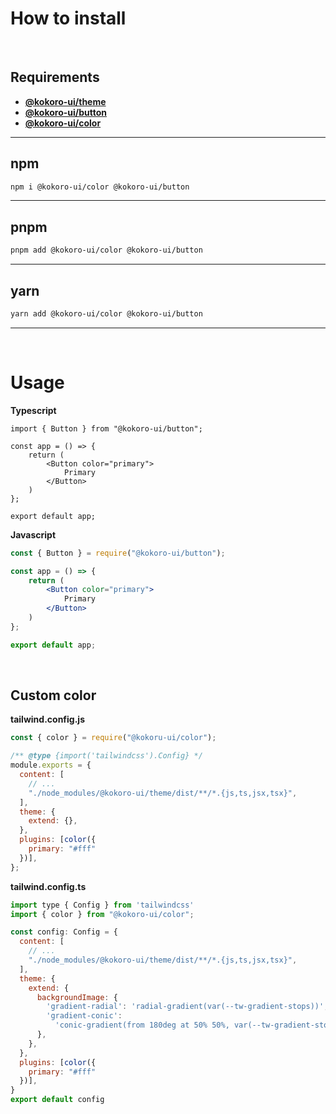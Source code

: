 
<Meta title="Components/Button/Installation" />

# How to install

<br/>

## ****Requirements****

- [**@kokoro-ui/theme**](https://www.npmjs.com/package/@kokoro-ui/theme)
- [**@kokoro-ui/button**](https://www.npmjs.com/package/@kokoro-ui/button)
- [**@kokoro-ui/color**](https://www.npmjs.com/package/@kokoro-ui/color)

---

## ****npm****
```bash
npm i @kokoro-ui/color @kokoro-ui/button
```

---

## ****pnpm****
```bash
pnpm add @kokoro-ui/color @kokoro-ui/button
```

---

## ****yarn****
```bash
yarn add @kokoro-ui/color @kokoro-ui/button
```

---

<br/>

# Usage

**Typescript**
```tsx
import { Button } from "@kokoro-ui/button";

const app = () => {
    return (
        <Button color="primary">
            Primary
        </Button>
    )
};

export default app;
```

**Javascript**
```jsx
const { Button } = require("@kokoro-ui/button");

const app = () => {
    return (
        <Button color="primary">
            Primary
        </Button>
    )
};

export default app;
```
<br/>

## **Custom color**

**tailwind.config.js**
```js
const { color } = require("@kokoru-ui/color");

/** @type {import('tailwindcss').Config} */
module.exports = {
  content: [
    // ...
    "./node_modules/@kokoro-ui/theme/dist/**/*.{js,ts,jsx,tsx}",
  ],
  theme: {
    extend: {},
  },
  plugins: [color({
    primary: "#fff"
  })],
};
```

**tailwind.config.ts**
```js
import type { Config } from 'tailwindcss'
import { color } from "@kokoro-ui/color";

const config: Config = {
  content: [
    // ...
    "./node_modules/@kokoro-ui/theme/dist/**/*.{js,ts,jsx,tsx}",
  ],
  theme: {
    extend: {
      backgroundImage: {
        'gradient-radial': 'radial-gradient(var(--tw-gradient-stops))',
        'gradient-conic':
          'conic-gradient(from 180deg at 50% 50%, var(--tw-gradient-stops))',
      },
    },
  },
  plugins: [color({
    primary: "#fff"
  })],
}
export default config
```